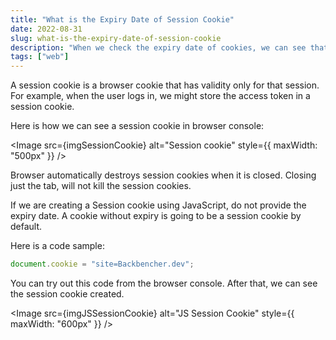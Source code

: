 ```yaml
---
title: "What is the Expiry Date of Session Cookie"
date: 2022-08-31
slug: what-is-the-expiry-date-of-session-cookie
description: "When we check the expiry date of cookies, we can see that for some cookies expiry date is session. It means that the cookie value is present only for that session"
tags: ["web"]
---
```



A session cookie is a browser cookie that has validity only for that session. For example, when the user logs in, we might store the access token in a session cookie.

Here is how we can see a session cookie in browser console:

<Image
  src={imgSessionCookie}
  alt="Session cookie"
  style={{ maxWidth: "500px" }}
/>

Browser automatically destroys session cookies when it is closed. Closing just the tab, will not kill the session cookies.

If we are creating a Session cookie using JavaScript, do not provide the expiry date. A cookie without expiry is going to be a session cookie by default.

Here is a code sample:

```javascript
document.cookie = "site=Backbencher.dev";
```

You can try out this code from the browser console. After that, we can see the session cookie created.

<Image
  src={imgJSSessionCookie}
  alt="JS Session Cookie"
  style={{ maxWidth: "600px" }}
/>
